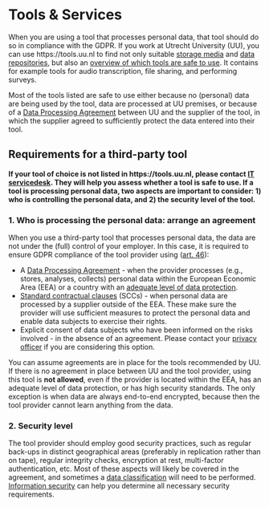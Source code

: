 # Tools & Services {#tools-and-services}

When you are using a tool that processes personal data, that tool should do so
in compliance with the GDPR. If you work at Utrecht University (UU), you can use 
https://tools.uu.nl to find not only suitable
<a href="https://tools.uu.nl/storagefinder/" target="_blank">storage media</a> 
and <a href="https://tools.uu.nl/repository-decision-tool/" target="_blank">data repositories</a>,
but also an 
<a href="https://tools.uu.nl/tooladvisor" target="_blank">overview of which tools are safe to use</a>.
It contains for example tools for audio transcription, file sharing, and performing 
surveys. 

Most of the tools listed are safe to use either because no (personal)
data are being used by the tool, data are processed at UU premises, or because 
of a <a href="#data-processing-agreement">Data Processing Agreement</a> between 
UU and the supplier of the tool, in which the supplier agreed to 
sufficiently protect the data entered into their tool.

## Requirements for a third-party tool {#tool-requirements}

**If your tool of choice is not listed in https://tools.uu.nl, please contact 
<a href="https://www.uu.nl/en/organisation/information-and-technology-services-its/i-want-to/get-help-and-advice" target="_blank">IT servicedesk</a>. They will help you assess 
whether a tool is safe to use. If a tool is processing personal data, two aspects
are important to consider: 1) who is controlling the personal data, and 2) the 
security level of the tool.**

### 1. Who is processing the personal data: arrange an agreement

When you use a third-party tool that processes personal data, the data are not 
under the (full) control of your employer. In this case, it is required to 
ensure GDPR compliance of the tool provider using 
(<a href = "https://gdpr-info.eu/art-46-gdpr/" target = "_blank">art. 46</a>):

- A <a href="#data-processing-agreement">Data Processing Agreement</a> - 
when the provider processes (e.g., stores, analyses, collects) personal data 
within the European Economic Area (EEA) or a country with an 
<a href="https://ec.europa.eu/info/law/law-topic/data-protection/international-dimension-data-protection/adequacy-decisions_en"  target="_blank">adequate level of data protection</a>.
- <a href="https://gdpr-info.eu/recitals/no-109/" target="_blank">Standard 
contractual clauses</a> (SCCs) - when personal data are processed by a 
supplier outside of the EEA. These make sure the provider will use 
sufficient measures to protect the personal data and enable data subjects to 
exercise their rights.
- Explicit consent of data subjects who have been informed on the risks 
involved - in the absence of an agreement. Please contact your 
<a href = "https://intranet.uu.nl/en/knowledgebase/contact-privacy" target = "_blank">privacy officer</a> 
if you are considering this option.

You can assume agreements are in place for the tools recommended by UU. 
If there is no agreement in place between UU and the tool provider, using 
this tool is **not allowed**, even if the provider is located within the EEA, 
has an adequate level of data protection, or has high security standards. The 
only exception is when data are always end-to-end encrypted, because then the 
tool provider cannot learn anything from the data.

### 2. Security level

The tool provider should employ good security practices, such as regular back-ups 
in distinct geographical areas (preferably in replication rather than on tape), 
regular integrity checks, encryption at rest, multi-factor authentication, etc. 
Most of these aspects will likely be covered in the agreement, and sometimes a
<a href="#data-classification">data classification</a> will need to be performed. 
<a href="https://intranet.uu.nl/en/security/information-security-contact-who-are-we" target="_blank">Information security</a> can help you determine all 
necessary security requirements. 